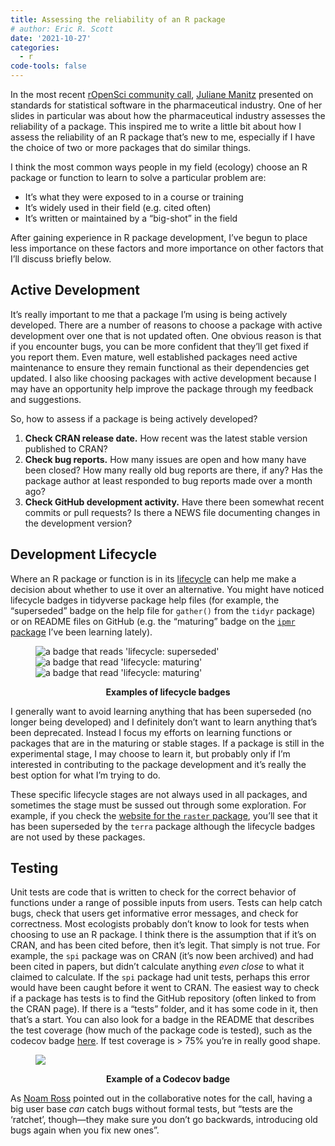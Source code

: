 ```yaml
---
title: Assessing the reliability of an R package
# author: Eric R. Scott
date: '2021-10-27'
categories:
  - r
code-tools: false
---
```


In the most recent [rOpenSci community call](https://ropensci.org/commcalls/oct2021-statsreview02/), [Juliane Manitz](http://www.manitz.org/) presented on standards for statistical software in the pharmaceutical industry.
One of her slides in particular was about how the pharmaceutical industry assesses the reliability of a package.
This inspired me to write a little bit about how I assess the reliability of an R package that's new to me, especially if I have the choice of two or more packages that do similar things.

I think the most common ways people in my field (ecology) choose an R package or function to learn to solve a particular problem are:

-   It's what they were exposed to in a course or training
-   It's widely used in their field (e.g. cited often)
-   It's written or maintained by a "big-shot" in the field

After gaining experience in R package development, I've begun to place less importance on these factors and more importance on other factors that I'll discuss briefly below.

## Active Development

It's really important to me that a package I'm using is being actively developed.
There are a number of reasons to choose a package with active development over one that is not updated often.
One obvious reason is that if you encounter bugs, you can be more confident that they'll get fixed if you report them.
Even mature, well established packages need active maintenance to ensure they remain functional as their dependencies get updated.
I also like choosing packages with active development because I may have an opportunity help improve the package through my feedback and suggestions.

So, how to assess if a package is being actively developed?

1)  **Check CRAN release date.** How recent was the latest stable version published to CRAN?
2)  **Check bug reports.** How many issues are open and how many have been closed? How many really old bug reports are there, if any? Has the package author at least responded to bug reports made over a month ago?
3)  **Check GitHub development activity.** Have there been somewhat recent commits or pull requests? Is there a NEWS file documenting changes in the development version?

## Development Lifecycle

Where an R package or function is in its [lifecycle](https://lifecycle.r-lib.org/index.html) can help me make a decision about whether to use it over an alternative.
You might have noticed lifecycle badges in tidyverse package help files (for example, the "superseded" badge on the help file for `gather()` from the `tidyr` package) or on README files on GitHub (e.g. the "maturing" badge on the [`ipmr` package](https://github.com/levisc8/ipmr#readme) I've been learning lately).

<figure>

<img src="https://lifecycle.r-lib.org/reference/figures/lifecycle-superseded.svg" alt="a badge that reads &apos;lifecycle: superseded&apos;"/> <img src="https://lifecycle.r-lib.org/articles/figures/lifecycle-maturing.svg" alt="a badge that read &apos;lifecycle: maturing&apos;"/> <img src="https://lifecycle.r-lib.org/articles/figures/lifecycle-stable.svg" alt="a badge that read &apos;lifecycle: maturing&apos;"/>

<figcaption align="center">

<b>Examples of lifecycle badges </b>

</figcaption>

</figure>

I generally want to avoid learning anything that has been superseded (no longer being developed) and I definitely don't want to learn anything that's been deprecated.
Instead I focus my efforts on learning functions or packages that are in the maturing or stable stages.
If a package is still in the experimental stage, I may choose to learn it, but probably only if I'm interested in contributing to the package development and it's really the best option for what I'm trying to do.

These specific lifecycle stages are not always used in all packages, and sometimes the stage must be sussed out through some exploration.
For example, if you check the [website for the `raster` package](https://rspatial.org/), you'll see that it has been superseded by the `terra` package although the lifecycle badges are not used by these packages.

## Testing

Unit tests are code that is written to check for the correct behavior of functions under a range of possible inputs from users.
Tests can help catch bugs, check that users get informative error messages, and check for correctness.
Most ecologists probably don't know to look for tests when choosing to use an R package.
I think there is the assumption that if it's on CRAN, and has been cited before, then it's legit.
That simply is not true.
For example, the `spi` package was on CRAN (it's now been archived) and had been cited in papers, but didn't calculate anything *even close* to what it claimed to calculate.
If the `spi` package had unit tests, perhaps this error would have been caught before it went to CRAN.
The easiest way to check if a package has tests is to find the GitHub repository (often linked to from the CRAN page).
If there is a "tests" folder, and it has some code in it, then that's a start.
You can also look for a badge in the README that describes the test coverage (how much of the package code is tested), such as the codecov badge [here](https://github.com/levisc8/ipmr#readme).
If test coverage is \> 75% you're in really good shape.

<figure>

<img src="https://codecov.io/gh/levisc8/ipmr/branch/master/graph/badge.svg"/>

<figcaption align="center">

<b>Example of a Codecov badge </b>

</figcaption>

</figure>

As [Noam Ross](https://www.noamross.net/) pointed out in the collaborative notes for the call, having a big user base *can* catch bugs without formal tests, but "tests are the 'ratchet', though---they make sure you don't go backwards, introducing old bugs again when you fix new ones".

